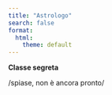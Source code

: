 ```yaml
---
title: "Astrologo"
search: false
format:
  html:
    theme: default
---
```


**Classe segreta**


/spiase, non è ancora pronto/